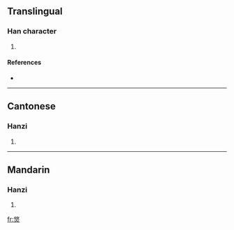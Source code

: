 ==Translingual==

===Han character===
{{Han char|rn=86|rad=火|as=07|sn=11|four=2880<sub>9</sub>|canj=人大火 (OKF)}}

# {{defn|Han|sort=火07}}

====References====
* {{Han ref|kx=0672.120|dkj=19067|hdz=32204.190|uh=7102|ud=28930|bh=D65A|bd=54874}}

----

==Cantonese==

===Hanzi===
{{yue-hanzi|jyut=|y=suk1}}

# {{defn|Cantonese|sort=火07}}

----

==Mandarin==

===Hanzi===
{{cmn-hanzi|pin=[[shú]] ([[shu2]])|wg=shu<sup>2</sup>}}

# {{defn|Mandarin|sort=火07}}

[[fr:焂]]
